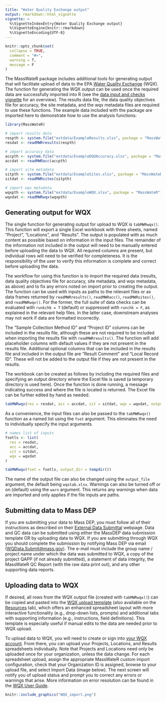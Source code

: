 ```yaml
---
title: "Water Quality Exchange output"
output: rmarkdown::html_vignette
vignette: >
  %\VignetteIndexEntry{Water Quality Exchange output}
  %\VignetteEngine{knitr::rmarkdown}
  %\VignetteEncoding{UTF-8}
---
```


```r
knitr::opts_chunk$set(
  collapse = TRUE,
  comment = "#>",
  warning = T, 
  message = F
)
```

The MassWateR package includes additional tools for generating output that will facilitate upload of data to the EPA [Water Quality Exchange](https://www.epa.gov/waterdata/water-quality-data){target="_blank"} (WQX).  The function for generating the WQX output can be used once the required data are successfully imported into R (see the [data input and checks vignette](https://massbays-tech.github.io/MassWateR/articles/inputs.html) for an overview).  The results data file, the data quality objectives file for accuracy, the site metadata, and the wqx metadata files are required to use these functions.  The example data included with the package are imported here to demonstrate how to use the analysis functions:

```r
library(MassWateR)

# import results data
respth <- system.file("extdata/ExampleResults.xlsx", package = "MassWateR")
resdat <- readMWRresults(respth)

# import accuracy data
accpth <- system.file("extdata/ExampleDQOAccuracy.xlsx", package = "MassWateR")
accdat <- readMWRacc(accpth)

# import site metadata
sitpth <- system.file("extdata/ExampleSites.xlsx", package = "MassWateR")
sitdat <- readMWRsites(sitpth)

# import wqx metadata
wqxpth <- system.file("extdata/ExampleWQX.xlsx", package = "MassWateR")
wqxdat <- readMWRwqx(wqxpth)
```

## Generating output for WQX

The single function for generating output for upload to WQX is `tabMWRwqx()`.  This function will export a single Excel workbook with three sheets, named "Project", "Locations", and "Results". The output is populated with as much content as possible based on information in the input files.  The remainder of the information not included in the output will need to be manually entered before uploading the data to WQX.  All required columns are present, but individual rows will need to be verified for completeness.  It is the responsibility of the user to verify this information is complete and correct before uploading the data. 

The workflow for using this function is to import the required data (results, data quality objectives file for accuracy, site metadata, and wqx metadata, as above) and to fix any errors noted on import prior to creating the output. The function can be used with inputs as paths to the relevant files or as data frames returned by `readMWRresults()`, `readMWRacc()`, `readMWRsites()`, and `readMWRwqx()`.  For the former, the full suite of data checks can be evaluated with `runkchk = T` (default) or suppressed with `runchk = F`, as explained in the relevant help files.  In the latter case, downstream analyses may not work if data are formatted incorrectly. 

The "Sample Collection Method ID" and "Project ID" columns can be included in the results file, although these are not required to be included when importing the results file with `readMWRresults()`. The function will add placeholder columns with default values if they are not present in the results file. Additional optional columns that can be included in the results file and included in the output file are "Result Comment" and "Local Record ID".  These will not be added to the output file if they are not present in the results. 

The workbook can be created as follows by including the required files and specifying an output directory where the Excel file is saved (a temporary directory is used here). Once the function is done running, a message indicating success and where the file is located is returned. The Excel file can be further edited by hand as needed.  

```r
tabMWRwqx(res = resdat, acc = accdat, sit = sitdat, wqx = wqxdat, output_dir = tempdir())
```

As a convenience, the input files can also be passed to the `tabMWRwqx()` function as a named list using the `fset` argument.  This eliminates the need to individually specify the input arguments. 

```r
# names list of inputs
fsetls <- list(
  res = resdat, 
  acc = accdat, 
  sit = sitdat,
  wqx = wqxdat
)

tabMWRwqx(fset = fsetls, output_dir = tempdir())
```

The name of the output file can also be changed using the `output_file` argument, the default being `wqxtab.xlsx`.  Warnings can also be turned off or on (default) using the `warn` argument.  This returns any warnings when data are imported and only applies if the file inputs are paths.

## Submitting data to Mass DEP

If you are submitting your data to Mass DEP, you must follow all of their instructions as described on their [External Data Submittal](https://www.mass.gov/guides/external-data-submittals-to-the-watershed-planning-program){target="_blank"} webpage. Data and QC data can be submitted using either the MassDEP data submission template OR by uploading data to WQX. If you are submitting through WQX you should complete the submission by notifying Mass DEP via email ([WQData.Submit@mass.gov](mailto:WQData.Submit@mass.gov){target="_blank"}).  The e-mail must include the group name / project name under which the data was submitted to WQX, a copy of the project QAPP (if not already submitted), a statement of data integrity, the MassWateR QC Report (with the raw data print out), and any other supporting data reports.

## Uploading data to WQX

If desired, all rows from the WQX output file (created with `tabMWRwqx()`) can be copied and pasted into the [WQX upload template](https://massbays-tech.github.io/MassWateR/WQX_Phys-Chem_Template_for_MassWateR.xlsx) (also available on the [Resources](https://massbays-tech.github.io/MassWateR/RESOURCES.html) tab), which offers an enhanced spreadsheet layout with more interactive functionality (e.g., drop-down lists, prompts) and additional tabs with supporting information (e.g., instructions, field definitions). This template is especially useful if manual edits to the data are needed prior to WQX upload.

To upload data to WQX, you will need to create or sign into [your WQX account](https://www.epa.gov/waterdata/wqx-web-account-registration){target="_blank"}. From there, you can upload your Projects, Locations, and Results spreadsheets individually. Note that Projects and Locations need only be uploaded once for your organization, unless the data change. For each spreadsheet upload, assign the appropriate MassWateR custom import configuration, check that your Organization ID is assigned, browse to your upload file, and select Import Data (image below). The next screen will notify you of upload status and prompt you to correct any errors or warnings that arise. More information on error resolution can be found in the [WQX User Guide](https://www.epa.gov/sites/default/files/2020-03/documents/wqx_web_user_guide_v3.0.pdf){target="_blank"}.

```r
knitr::include_graphics("WQX_import.png")
```
